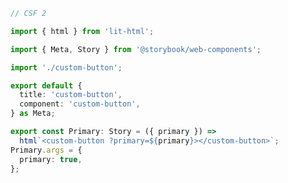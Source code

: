 ```ts
// CSF 2

import { html } from 'lit-html';

import { Meta, Story } from '@storybook/web-components';

import './custom-button';

export default {
  title: 'custom-button',
  component: 'custom-button',
} as Meta;

export const Primary: Story = ({ primary }) =>
  html`<custom-button ?primary=${primary}></custom-button>`;
Primary.args = {
  primary: true,
};
```

